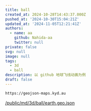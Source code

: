 ```yaml
---
title: ball
created_at: 2024-10-28T14:43:37.000Z
pushed_at: '2024-10-30T15:04:21Z'
updated_at: '2024-11-05T12:21:41Z'
authors:
  - name: aa
    github: Nahida-aa
    twitter: null
private: false
svg: null
image: null
tags:
  - 3d
  - ball
description: 以 github 地球飞线动画为例
draft: false
---
```


```sh
https://geojson-maps.kyd.au
```
[/public/md/3d/ball/earth.geo.json](/public/md/3d/ball/earth.geo.json)

